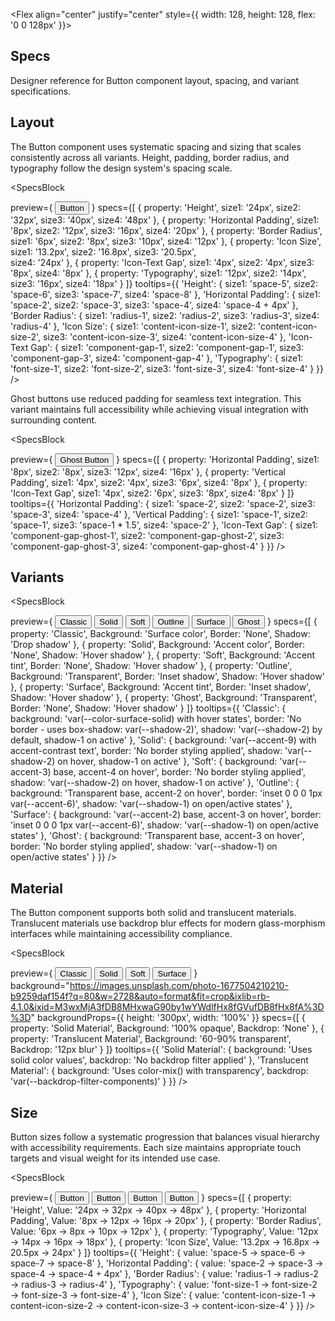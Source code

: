 
<Section size="1">

<Flex align="center" justify="center" style={{ width: 128, height: 128, flex: '0 0 128px' }}>
  <Image src="/scale.png" alt="" width={128} height={128} fit="cover" />
</Flex>

# Specs

Designer reference for Button component layout, spacing, and variant specifications.

</Section>

<Separator size="4"/>

<Section size="1">

## Layout

The Button component uses systematic spacing and sizing that scales consistently across all variants. Height, padding, border radius, and typography follow the design system's spacing scale.

<SpecsBlock

  preview={
    <Flex gap="2" align="center" wrap="wrap">
      <Button variant="solid" size="3">Button</Button>
    </Flex>
  }
  specs={[
    {
      property: 'Height',
      size1: '24px',
      size2: '32px',
      size3: '40px',
      size4: '48px'
    },
    {
      property: 'Horizontal Padding',
      size1: '8px',
      size2: '12px',
      size3: '16px',
      size4: '20px'
    },
    {
      property: 'Border Radius',
      size1: '6px',
      size2: '8px',
      size3: '10px',
      size4: '12px'
    },
    {
      property: 'Icon Size',
      size1: '13.2px',
      size2: '16.8px',
      size3: '20.5px',  
      size4: '24px'
    },
    {
      property: 'Icon-Text Gap',
      size1: '4px',
      size2: '4px',
      size3: '8px',
      size4: '8px'
    },
    {
      property: 'Typography',
      size1: '12px',
      size2: '14px',
      size3: '16px',
      size4: '18px'
    }
  ]}
  tooltips={{
    'Height': {
      size1: 'space-5',
      size2: 'space-6',
      size3: 'space-7',
      size4: 'space-8'
    },
    'Horizontal Padding': {
      size1: 'space-2',
      size2: 'space-3',
      size3: 'space-4',
      size4: 'space-4 + 4px'
    },
    'Border Radius': {
      size1: 'radius-1',
      size2: 'radius-2',
      size3: 'radius-3',
      size4: 'radius-4'
    },
    'Icon Size': {
      size1: 'content-icon-size-1',
      size2: 'content-icon-size-2',
      size3: 'content-icon-size-3',
      size4: 'content-icon-size-4'
    },
    'Icon-Text Gap': {
      size1: 'component-gap-1',
      size2: 'component-gap-1',
      size3: 'component-gap-3',
      size4: 'component-gap-4'
    },
    'Typography': {
      size1: 'font-size-1',
      size2: 'font-size-2',
      size3: 'font-size-3',
      size4: 'font-size-4'
    }
  }}
/>

Ghost buttons use reduced padding for seamless text integration. This variant maintains full accessibility while achieving visual integration with surrounding content.

<SpecsBlock

  preview={
    <Flex gap="2" align="center" wrap="wrap">
      <Button variant="ghost" size="3">Ghost Button</Button>
    </Flex>
  }
  specs={[
    {
      property: 'Horizontal Padding',
      size1: '8px',
      size2: '8px',
      size3: '12px',
      size4: '16px'
    },
    {
      property: 'Vertical Padding',
      size1: '4px',
      size2: '4px',
      size3: '6px',
      size4: '8px'
    },
    {
      property: 'Icon-Text Gap',
      size1: '4px',
      size2: '6px',
      size3: '8px',
      size4: '8px'
    }
  ]}
  tooltips={{
    'Horizontal Padding': {
      size1: 'space-2',
      size2: 'space-2',
      size3: 'space-3',
      size4: 'space-4'
    },
    'Vertical Padding': {
      size1: 'space-1',
      size2: 'space-1',
      size3: 'space-1 * 1.5',
      size4: 'space-2'
    },
    'Icon-Text Gap': {
      size1: 'component-gap-ghost-1',
      size2: 'component-gap-ghost-2',
      size3: 'component-gap-ghost-3',
      size4: 'component-gap-ghost-4'
    }
  }}
/>

</Section>

<Separator size="4"/>



<Section size="1">

## Variants

<SpecsBlock

  preview={
    <Flex gap="2" align="center" wrap="wrap">
      <Button variant="classic" size="3">Classic</Button>
      <Button variant="solid" size="3">Solid</Button>
      <Button variant="soft" size="3">Soft</Button>
      <Button variant="outline" size="3">Outline</Button>
      <Button variant="surface" size="3">Surface</Button>
      <Button variant="ghost" size="3">Ghost</Button>
    </Flex>
  }
  specs={[
    {
      property: 'Classic',
      Background: 'Surface color',
      Border: 'None',
      Shadow: 'Drop shadow'
    },
    {
      property: 'Solid',
      Background: 'Accent color',
      Border: 'None',
      Shadow: 'Hover shadow'
    },
    {
      property: 'Soft',
      Background: 'Accent tint',
      Border: 'None',
      Shadow: 'Hover shadow'
    },
    {
      property: 'Outline',
      Background: 'Transparent',
      Border: 'Inset shadow',
      Shadow: 'Hover shadow'
    },
    {
      property: 'Surface',
      Background: 'Accent tint',
      Border: 'Inset shadow',
      Shadow: 'Hover shadow'
    },
    {
      property: 'Ghost',
      Background: 'Transparent',
      Border: 'None',
      Shadow: 'Hover shadow'
    }
  ]}
  tooltips={{
    'Classic': {
      background: 'var(--color-surface-solid) with hover states',
      border: 'No border - uses box-shadow: var(--shadow-2)',
      shadow: 'var(--shadow-2) by default, shadow-1 on active'
    },
    'Solid': {
      background: 'var(--accent-9) with accent-contrast text',
      border: 'No border styling applied',
      shadow: 'var(--shadow-2) on hover, shadow-1 on active'
    },
    'Soft': {
      background: 'var(--accent-3) base, accent-4 on hover',
      border: 'No border styling applied',
      shadow: 'var(--shadow-2) on hover, shadow-1 on active'
    },
    'Outline': {
      background: 'Transparent base, accent-2 on hover',
      border: 'inset 0 0 0 1px var(--accent-6)',
      shadow: 'var(--shadow-1) on open/active states'
    },
    'Surface': {
      background: 'var(--accent-2) base, accent-3 on hover',
      border: 'inset 0 0 0 1px var(--accent-6)',
      shadow: 'var(--shadow-1) on open/active states'
    },
    'Ghost': {
      background: 'Transparent base, accent-3 on hover',
      border: 'No border styling applied',
      shadow: 'var(--shadow-1) on open/active states'
    }
  }}
/>

</Section>

<Separator size="4"/>



<Section size="1">

## Material

The Button component supports both solid and translucent materials. Translucent materials use backdrop blur effects for modern glass-morphism interfaces while maintaining accessibility compliance.

<SpecsBlock

  preview={
    <Flex gap="2" align="center" justify="center" wrap="wrap" width="100%">
      <Button highContrast size="3" color="gray" variant="classic" material="translucent">Classic</Button>
      <Button size="3" color="gray" variant="solid" material="translucent">Solid</Button>
      <Button highContrast size="3" color="gray" variant="soft" material="translucent">Soft</Button>
      <Button highContrast size="3" color="gray" variant="surface" material="translucent">Surface</Button>
    </Flex>
  }
  background="https://images.unsplash.com/photo-1677504210210-b9259daf154f?q=80&w=2728&auto=format&fit=crop&ixlib=rb-4.1.0&ixid=M3wxMjA3fDB8MHxwaG90by1wYWdlfHx8fGVufDB8fHx8fA%3D%3D"
  backgroundProps={{
    height: '300px',
    width: '100%'
  }}
  specs={[
    {
      property: 'Solid Material',
      Background: '100% opaque',
      Backdrop: 'None'
    },
    {
      property: 'Translucent Material',
      Background: '60-90% transparent',
      Backdrop: '12px blur'
    }
  ]}
  tooltips={{
    'Solid Material': {
      background: 'Uses solid color values',
      backdrop: 'No backdrop filter applied'
    },
    'Translucent Material': {
      background: 'Uses color-mix() with transparency',
      backdrop: 'var(--backdrop-filter-components)'
    }
  }}
/>

</Section>

<Separator size="4"/>



<Section size="1">

## Size

Button sizes follow a systematic progression that balances visual hierarchy with accessibility requirements. Each size maintains appropriate touch targets and visual weight for its intended use case.

<SpecsBlock

  preview={
    <Flex gap="2" align="center" wrap="wrap">
      <Button variant="solid" size="1">Button</Button>
      <Button variant="solid" size="2">Button</Button>
      <Button variant="solid" size="3">Button</Button>
      <Button variant="solid" size="4">Button</Button>
    </Flex>
  }
  specs={[
    {
      property: 'Height',
      Value: '24px → 32px → 40px → 48px'
    },
    {
      property: 'Horizontal Padding',
      Value: '8px → 12px → 16px → 20px'
    },
    {
      property: 'Border Radius',
      Value: '6px → 8px → 10px → 12px'
    },
    {
      property: 'Typography',
      Value: '12px → 14px → 16px → 18px'
    },
    {
      property: 'Icon Size',
      Value: '13.2px → 16.8px → 20.5px → 24px'
    }
  ]}
  tooltips={{
    'Height': {
      value: 'space-5 → space-6 → space-7 → space-8'
    },
    'Horizontal Padding': {
      value: 'space-2 → space-3 → space-4 → space-4 + 4px'
    },
    'Border Radius': {
      value: 'radius-1 → radius-2 → radius-3 → radius-4'
    },
    'Typography': {
      value: 'font-size-1 → font-size-2 → font-size-3 → font-size-4'
    },
    'Icon Size': {
      value: 'content-icon-size-1 → content-icon-size-2 → content-icon-size-3 → content-icon-size-4'
    }
  }}
/>

</Section>

<Separator size="4"/>
